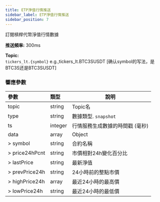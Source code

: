 ```yaml
---
title: ETP淨值行情推送
sidebar_label: ETP淨值行情推送
sidebar_position: 7
---
```


訂閱槓桿代幣淨值行情數據

**推送頻率:** 300ms

**Topic:**<br/>
`tickers_lt.{symbol}` e.g.,tickers_lt.BTC3SUSDT [确认symbol的写法，是BTC3S还是BTC3SUSDT]

### 響應參數
| 參數 | 類型 | 說明|
|:----- |:-----|----- |
|topic |string |Topic名 |
|type |string |數據類型. `snapshot` |
|ts |integer |行情服務生成數據的時間戳 (毫秒) |
|data |array |Object |
|> symbol |string |合約名稱 |
|> price24hPcnt |string |市價相對24h變化百分比 |
|> lastPrice |string |最新淨值 |
|> prevPrice24h |string |24小時前的整點市價 |
|> highPrice24h |array |最近24小時的最高價 |
|> lowPrice24h |string |最近24小時的最低價 |